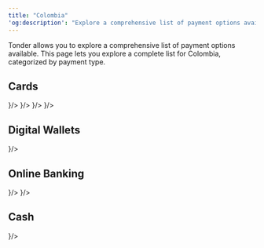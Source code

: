 ```yaml
---
title: "Colombia"
'og:description': "Explore a comprehensive list of payment options available in Colombia with Tonder, categorized by payment type."
---
```


Tonder allows you to explore a comprehensive list of payment options available. This page lets you explore a complete list for Colombia, categorized by payment type. 

## Cards

<CardGroup cols={4}>
  <Card title="Visa" icon={
    <svg xmlns="http://www.w3.org/2000/svg" width="48" height="32" fill="none"><path d="M0 4a4 4 0 0 1 4-4h40a4 4 0 0 1 4 4v24a4 4 0 0 1-4 4H4a4 4 0 0 1-4-4V4z" fill="#1434CB"/><path d="m19.21 9.196-5.242 12.626h-3.43l-2.59-10.074c-.13-.59-.323-.85-.776-1.112C6.395 10.242 5.1 9.786 4 9.588l.065-.393h5.501c.712 0 1.36.458 1.489 1.309l1.36 7.327 3.365-8.57h3.43v-.066zm13.398 8.505c0-3.337-4.53-3.533-4.53-4.972 0-.458.453-.916 1.359-1.047.453-.065 1.747-.13 3.171.589l.583-2.682C32.414 9.327 31.443 9 30.149 9c-3.172 0-5.437 1.7-5.437 4.187 0 1.832 1.618 2.813 2.848 3.402 1.23.588 1.683.981 1.683 1.57 0 .85-.971 1.243-1.942 1.243-1.618 0-2.589-.458-3.301-.785l-.582 2.747c.776.328 2.135.655 3.56.655 3.365 0 5.566-1.701 5.63-4.318zm8.415 4.121H44L41.411 9.196h-2.783a1.43 1.43 0 0 0-1.36.916l-4.854 11.71h3.366l.647-1.897h4.143l.453 1.897zm-3.625-4.448 1.683-4.71.97 4.71h-2.653zM23.806 9.196l-2.654 12.626h-3.236L20.57 9.196h3.236z" fill="#fff"/><path fill-rule="evenodd" clip-rule="evenodd" d="M44 1H4a3 3 0 0 0-3 3v24a3 3 0 0 0 3 3h40a3 3 0 0 0 3-3V4a3 3 0 0 0-3-3zM4 0a4 4 0 0 0-4 4v24a4 4 0 0 0 4 4h40a4 4 0 0 0 4-4V4a4 4 0 0 0-4-4H4z" fill="#fff" fill-opacity=".1"/></svg>
  }/>
  <Card title="MasterCard" icon={
    <svg xmlns="http://www.w3.org/2000/svg" width="48" height="32" fill="none"><rect width="48" height="32" rx="4" fill="#000"/><path d="M0 4a4 4 0 0 1 4-4h40a4 4 0 0 1 4 4v24a4 4 0 0 1-4 4H4a4 4 0 0 1-4-4V4z" fill="#000"/><path d="M28.867 7.369h-9.735v17.41h9.735V7.37z" fill="#FF5F00"/><path d="M19.751 16.072a11.01 11.01 0 0 1 1.117-4.84A11.064 11.064 0 0 1 24 7.367a11.172 11.172 0 0 0-11.737-1.254 11.107 11.107 0 0 0-4.568 4.085 11.033 11.033 0 0 0 0 11.749 11.107 11.107 0 0 0 4.568 4.084A11.172 11.172 0 0 0 24 24.778a11.064 11.064 0 0 1-3.132-3.865 11.012 11.012 0 0 1-1.117-4.84z" fill="#EB001B"/><path fill-rule="evenodd" clip-rule="evenodd" d="M40.305 21.947a11.033 11.033 0 0 0 0-11.749 11.106 11.106 0 0 0-4.568-4.084A11.172 11.172 0 0 0 24 7.367a11.084 11.084 0 0 1 3.13 3.866 11.03 11.03 0 0 1 0 9.678A11.084 11.084 0 0 1 24 24.778a11.172 11.172 0 0 0 11.737 1.254 11.107 11.107 0 0 0 4.568-4.085zm.634.629v.356h-.079v-.356h-.144v-.073h.367v.073h-.144zm.714-.073v.43h-.08v-.326l-.121.28h-.083l-.121-.279v.324h-.08v-.43h.113l.13.296.13-.295h.112z" fill="#F79E1B"/><path fill-rule="evenodd" clip-rule="evenodd" d="M44 1H4a3 3 0 0 0-3 3v24a3 3 0 0 0 3 3h40a3 3 0 0 0 3-3V4a3 3 0 0 0-3-3zM4 0a4 4 0 0 0-4 4v24a4 4 0 0 0 4 4h40a4 4 0 0 0 4-4V4a4 4 0 0 0-4-4H4z" fill="#fff" fill-opacity=".1"/><rect x=".5" y=".5" width="47" height="31" rx="3.5" stroke="#000" stroke-opacity=".05"/></svg>
  }/>
  <Card title="Apple Pay" icon={
    <svg xmlns="http://www.w3.org/2000/svg" width="48" height="32" fill="none"><g clip-path="url(#a)"><path d="M43.701.635H4.3l-.493.001c-.138.001-.276.002-.414.006a6.027 6.027 0 0 0-.903.08 3.048 3.048 0 0 0-.858.283A2.88 2.88 0 0 0 .369 2.266c-.14.275-.228.556-.282.858a5.987 5.987 0 0 0-.08.903c-.004.138-.005.276-.006.414-.001.164 0 .328 0 .493V27.558c0 .138.002.276.006.415.008.3.026.604.08.902.054.302.142.584.282.858a2.87 2.87 0 0 0 1.262 1.262c.274.14.556.229.858.283.297.053.601.071.903.08l.414.005.493.001H43.7l.492-.001c.139 0 .277-.003.416-.006.3-.008.604-.026.902-.08.302-.053.583-.142.858-.282a2.868 2.868 0 0 0 1.261-1.262c.14-.274.23-.556.283-.858a5.99 5.99 0 0 0 .08-.902l.006-.415.001-.492V4.934l-.001-.493c0-.138-.003-.276-.007-.414a5.992 5.992 0 0 0-.079-.903 3.016 3.016 0 0 0-.282-.858A2.892 2.892 0 0 0 45.51.722a6.044 6.044 0 0 0-.903-.08 20.706 20.706 0 0 0-.415-.006l-.492-.001z" fill="#000"/><path d="M43.701 1.66h.485l.395.006c.23.006.498.019.748.064.218.039.4.099.576.188a1.853 1.853 0 0 1 .813.814c.089.174.148.355.187.575.045.247.057.517.063.748.004.13.006.26.006.394.002.162.002.323.002.485v22.132c0 .161 0 .323-.002.488 0 .13-.002.26-.005.391-.007.23-.02.5-.065.75a1.987 1.987 0 0 1-.186.573 1.858 1.858 0 0 1-.815.814 2.004 2.004 0 0 1-.572.188 5.196 5.196 0 0 1-.746.063c-.132.003-.264.005-.4.006H3.811c-.132 0-.264-.003-.392-.006a5.209 5.209 0 0 1-.75-.063 2.01 2.01 0 0 1-.575-.189 1.836 1.836 0 0 1-.812-.813 2.01 2.01 0 0 1-.188-.575 5.065 5.065 0 0 1-.063-.748 19.14 19.14 0 0 1-.006-.393V4.448c0-.131.002-.262.006-.394a5.07 5.07 0 0 1 .064-.75c.039-.216.098-.399.187-.574a1.848 1.848 0 0 1 .813-.813c.175-.088.357-.148.575-.187.25-.045.52-.058.75-.064.13-.003.262-.005.392-.006h39.889z" fill="#fff"/><path d="M13.104 10.97c.41-.514.69-1.204.616-1.91-.602.03-1.336.398-1.76.912-.382.44-.72 1.16-.632 1.836.675.058 1.35-.338 1.776-.838zM13.712 11.94c-.98-.059-1.814.556-2.283.556-.468 0-1.186-.527-1.961-.513-1.01.015-1.947.586-2.46 1.494-1.053 1.816-.277 4.51.747 5.99.498.732 1.098 1.538 1.888 1.509.747-.03 1.04-.484 1.947-.484s1.17.484 1.961.47c.82-.015 1.332-.733 1.83-1.465.571-.835.805-1.64.82-1.685-.015-.014-1.581-.615-1.596-2.416-.014-1.509 1.23-2.226 1.288-2.27-.702-1.04-1.8-1.157-2.18-1.186zM22.252 9.899c2.132 0 3.616 1.469 3.616 3.608 0 2.147-1.515 3.624-3.67 3.624h-2.36v3.754h-1.705V9.899h4.12zM19.84 15.7h1.956c1.485 0 2.33-.8 2.33-2.185 0-1.386-.845-2.177-2.322-2.177h-1.964V15.7zM26.314 18.608c0-1.4 1.073-2.26 2.977-2.367l2.192-.13v-.616c0-.891-.601-1.424-1.606-1.424-.952 0-1.546.457-1.69 1.172h-1.553c.091-1.446 1.324-2.512 3.304-2.512 1.941 0 3.182 1.028 3.182 2.634v5.52h-1.576v-1.317h-.038c-.464.89-1.477 1.454-2.527 1.454-1.569 0-2.665-.975-2.665-2.413zm5.17-.723v-.632l-1.972.122c-.983.069-1.538.503-1.538 1.188 0 .7.578 1.157 1.462 1.157 1.15 0 2.047-.792 2.047-1.835zM34.608 23.831V22.5c.122.03.396.03.533.03.761 0 1.172-.32 1.424-1.142 0-.015.144-.487.144-.495l-2.893-8.016h1.782l2.025 6.517h.03l2.026-6.518h1.736l-3 8.429c-.685 1.941-1.477 2.565-3.137 2.565-.137 0-.548-.015-.67-.038z" fill="#000"/></g><defs><clipPath id="a"><path fill="#fff" transform="translate(0 .635)" d="M0 0h48v30.729H0z"/></clipPath></defs></svg>
  }/>
  <Card title="Google Pay" icon={
    <svg xmlns="http://www.w3.org/2000/svg" width="48" height="32" fill="none"><path d="M35.234 3.235H12.766C5.745 3.235 0 8.98 0 16.001s5.745 12.766 12.766 12.766h22.468C42.255 28.767 48 23.022 48 16S42.255 3.235 35.234 3.235z" fill="#fff"/><path d="M35.234 4.269c1.577 0 3.109.313 4.551.926a11.834 11.834 0 0 1 6.255 6.255 11.58 11.58 0 0 1 .926 4.55 11.58 11.58 0 0 1-.926 4.552 11.832 11.832 0 0 1-6.255 6.255 11.58 11.58 0 0 1-4.551.926H12.766a11.58 11.58 0 0 1-4.551-.926 11.833 11.833 0 0 1-6.255-6.255 11.58 11.58 0 0 1-.926-4.551c0-1.577.313-3.109.926-4.551a11.834 11.834 0 0 1 6.255-6.255 11.581 11.581 0 0 1 4.551-.926h22.468zm0-1.034H12.766C5.745 3.235 0 8.98 0 16.001s5.745 12.766 12.766 12.766h22.468C42.255 28.767 48 23.022 48 16S42.255 3.235 35.234 3.235z" fill="#3C4043"/><path d="M22.89 16.907v3.862h-1.226v-9.536h3.249c.823 0 1.525.274 2.1.823.587.55.88 1.22.88 2.011 0 .81-.293 1.48-.88 2.023-.568.543-1.27.811-2.1.811h-2.024v.006zm0-4.5v3.326h2.048c.485 0 .894-.166 1.213-.492.326-.325.491-.72.491-1.168 0-.44-.165-.83-.49-1.155-.32-.338-.722-.504-1.214-.504H22.89v-.007zM31.098 14.029c.906 0 1.621.242 2.145.727.523.486.785 1.15.785 1.992v4.021H32.86v-.906h-.051c-.505.747-1.181 1.117-2.024 1.117-.721 0-1.321-.21-1.806-.639-.485-.427-.728-.957-.728-1.595 0-.677.255-1.213.766-1.609.51-.402 1.194-.6 2.043-.6.727 0 1.327.134 1.793.402v-.28c0-.428-.166-.786-.504-1.086a1.73 1.73 0 0 0-1.187-.446c-.683 0-1.226.287-1.621.868l-1.08-.677c.594-.862 1.475-1.29 2.637-1.29zm-1.583 4.736c0 .319.134.587.408.798.269.21.588.319.952.319.517 0 .976-.192 1.378-.575.402-.383.607-.83.607-1.346-.383-.3-.913-.454-1.596-.454-.498 0-.913.122-1.245.358-.338.249-.504.549-.504.9zM40.691 14.24l-4.085 9.395h-1.263l1.519-3.287-2.694-6.109h1.334l1.94 4.685h.026l1.89-4.685h1.334z" fill="#3C4043"/><path d="M18.015 16.129c0-.4-.036-.782-.102-1.15h-5.138v2.106l2.959.001c-.12.7-.506 1.298-1.098 1.697v1.366h1.761c1.029-.951 1.618-2.358 1.618-4.02z" fill="#4285F4"/><path d="M14.637 18.783c-.49.33-1.122.524-1.86.524-1.427 0-2.637-.962-3.07-2.257H7.89v1.409a5.468 5.468 0 0 0 4.887 3.012c1.477 0 2.718-.486 3.62-1.322l-1.76-1.366z" fill="#34A853"/><path d="M9.535 16.004c0-.364.061-.715.172-1.046v-1.41H7.89a5.44 5.44 0 0 0-.582 2.456c0 .883.21 1.717.582 2.456l1.817-1.41a3.298 3.298 0 0 1-.172-1.046z" fill="#FABB05"/><path d="M12.777 12.7c.806 0 1.528.279 2.098.821l1.56-1.56c-.947-.882-2.183-1.424-3.658-1.424A5.47 5.47 0 0 0 7.89 13.55l1.817 1.409c.433-1.296 1.643-2.257 3.07-2.257z" fill="#E94235"/></svg>
  }/>
</CardGroup>

## Digital Wallets

<CardGroup cols={4}>
  <Card title="PayPal" icon={
    <svg xmlns="http://www.w3.org/2000/svg" width="48" height="32" fill="none"><path d="M0 3a3 3 0 0 1 3-3h42a3 3 0 0 1 3 3v26a3 3 0 0 1-3 3H3a3 3 0 0 1-3-3V3z" fill="#EFEFEF"/><path fill-rule="evenodd" clip-rule="evenodd" d="M45 1H3a2 2 0 0 0-2 2v26a2 2 0 0 0 2 2h42a2 2 0 0 0 2-2V3a2 2 0 0 0-2-2zM3 0a3 3 0 0 0-3 3v26a3 3 0 0 0 3 3h42a3 3 0 0 0 3-3V3a3 3 0 0 0-3-3H3z" fill="#000" fill-opacity=".1"/><path d="M19.643 23.946c-1.346 0-2.693-.012-4.039.005-.387.005-.662-.388-.593-.73.14-.7.225-1.411.336-2.117.156-.996.316-1.991.473-2.987.113-.724.222-1.449.337-2.172.186-1.168.377-2.335.561-3.502.124-.781.234-1.565.357-2.346.183-1.162.375-2.323.557-3.486.047-.3.073-.605.145-.902a.923.923 0 0 1 .896-.704c2.376 0 4.752-.014 7.127.006 1.075.01 2.14.157 3.132.609 1.465.668 2.29 1.798 2.376 3.436.024.46-.009.914-.08 1.367.015.05.043.107-.052.1a.622.622 0 0 0-.254-.183 6.402 6.402 0 0 0-2.294-.503c-1.992-.082-3.985-.016-5.976-.034-.468-.005-.754.23-.834.694-.123.709-.22 1.421-.336 2.131-.203 1.251-.392 2.505-.592 3.756-.056.349-.123.695-.156 1.047-.175 1.094-.35 2.186-.521 3.28-.155 1.002-.319 2.002-.469 3.003-.012.085-.01.18-.1.232z" fill="#263B81"/><path d="M31.19 10.529c.012-.035.024-.07.038-.106.952.5 1.496 1.296 1.69 2.345.164.898.06 1.782-.14 2.662-.213.94-.552 1.825-1.123 2.607-.677.928-1.57 1.56-2.653 1.928a8.246 8.246 0 0 1-2.42.414c-.305.01-.61.01-.915.015-.444.007-.764.263-.838.705-.158.94-.3 1.882-.45 2.823-.091.569-.175 1.14-.283 1.705-.084.437-.412.685-.857.686h-3.317c-.378 0-.6-.23-.552-.607.06-.484.15-.964.226-1.447l.047-.313c.109-.516.172-1.04.255-1.56.112-.7.227-1.399.338-2.099.113-.718.22-1.436.332-2.154.038-.237.087-.472.13-.708a.583.583 0 0 1 .247-.409c.215-.158.457-.236.724-.236.747 0 1.493.01 2.24-.002 1.27-.02 2.501-.244 3.651-.81a5.906 5.906 0 0 0 2.363-2.093c.622-.946.973-1.996 1.187-3.1.017-.084.014-.177.08-.246z" fill="#1E9BD6"/><path d="M31.19 10.529c-.046.47-.174.923-.31 1.373-.292.968-.73 1.86-1.392 2.632-.704.823-1.576 1.401-2.59 1.77-1.085.392-2.207.537-3.355.53-.623-.004-1.246.003-1.87-.001-.448-.003-.78.179-.975.592-.046-.184.035-.356.06-.531.1-.724.223-1.445.34-2.167.1-.63.208-1.258.305-1.888.103-.66.189-1.32.298-1.979.051-.313.049-.65.318-.89a.794.794 0 0 1 .54-.22c1.904-.003 3.81-.02 5.715.006.95.012 1.885.173 2.763.572.088.04.175.077.153.2z" fill="#232D64"/></svg>
  }/>
</CardGroup>

## Online Banking

<CardGroup cols={4}>
  <Card title="Davivienda" icon={
    <svg xmlns="http://www.w3.org/2000/svg" width="48" height="32" fill="none"><path d="M0 3a3 3 0 0 1 3-3h42a3 3 0 0 1 3 3v26a3 3 0 0 1-3 3H3a3 3 0 0 1-3-3V3z" fill="#EFEFEF"/><path fill-rule="evenodd" clip-rule="evenodd" d="M45 1H3a2 2 0 0 0-2 2v26a2 2 0 0 0 2 2h42a2 2 0 0 0 2-2V3a2 2 0 0 0-2-2zM3 0a3 3 0 0 0-3 3v26a3 3 0 0 0 3 3h42a3 3 0 0 0 3-3V3a3 3 0 0 0-3-3H3z" fill="#000" fill-opacity=".1"/><path d="M30.07 25.762c-.02-.463-.027-.924.092-1.377.123-.47.415-.702.893-.725.205-.01.353.088.486.221.304.307.516.679.722 1.053.216.391.411.795.671 1.16.048.066.102.13.16.188.167.168.386.14.51-.065a.845.845 0 0 0 .107-.39c.028-.433-.012-.865-.036-1.297-.01-.18-.017-.36-.017-.54-.001-.181.11-.3.277-.308a.305.305 0 0 1 .329.297c.014.394.022.788.03 1.182.009.385.009.77-.097 1.144-.13.458-.45.697-.919.695a.55.55 0 0 1-.334-.123c-.297-.223-.495-.53-.688-.84-.29-.466-.502-.977-.802-1.437a1.423 1.423 0 0 0-.18-.228c-.164-.163-.358-.146-.492.048-.125.18-.134.392-.144.6-.015.308.012.614.032.92.016.243.023.486.023.73.001.214-.094.323-.28.328-.187.006-.317-.114-.326-.317-.012-.272-.012-.545-.017-.817v-.103z" fill="#EC2E25"/><path d="M35.136 25.708c0-.253-.002-.506 0-.76.001-.186.1-.297.26-.3.17-.003.283.113.284.3.002.457 0 .915-.001 1.372 0 .08.005.142.106.153.598.07 1.19.069 1.762-.15.243-.093.46-.227.613-.448.267-.382.22-.81-.119-1.13-.338-.318-.751-.467-1.198-.546a3.945 3.945 0 0 0-1.754.077.33.33 0 0 1-.072.012c-.125.007-.248.004-.295-.146-.033-.11.038-.232.182-.296.261-.116.543-.146.822-.164.711-.047 1.414 0 2.089.254.383.144.726.353.957.703.447.68.172 1.395-.344 1.798-.395.309-.861.435-1.344.504a5.182 5.182 0 0 1-1.434.003c-.383-.052-.537-.21-.517-.58.011-.218.002-.437.002-.656z" fill="#EC2E26"/><path d="M4.963 25.64c0 .234.002.467-.001.7-.001.076.022.122.1.131.637.077 1.267.073 1.869-.19.29-.126.522-.32.633-.627.14-.384.018-.713-.349-1.007-.37-.297-.806-.41-1.261-.474a3.896 3.896 0 0 0-1.569.1.421.421 0 0 1-.057.012c-.18.025-.287-.025-.322-.147-.03-.11.05-.234.202-.298.23-.098.476-.13.722-.15.79-.062 1.567-.012 2.308.303.34.146.634.356.837.675.418.653.151 1.357-.34 1.754-.342.275-.745.41-1.169.487a5.33 5.33 0 0 1-1.633.036.814.814 0 0 1-.291-.086c-.133-.072-.215-.18-.216-.337-.001-.54-.003-1.08 0-1.62 0-.15.113-.252.261-.254.148-.002.264.097.268.248.007.248.002.496.002.744h.006z" fill="#EB2D24"/><path d="M26.918 25.102c.257 0 .514-.001.77.001.168.002.248.087.247.253-.002.174-.073.25-.247.25-.484.002-.969 0-1.453.001-.055 0-.134-.031-.157.03-.02.053.042.104.08.148.272.328.633.503 1.036.604.671.167 1.342.16 2.013-.002.211-.05.346.003.38.134.035.138-.062.256-.273.315-.655.184-1.321.177-1.988.094-.45-.056-.883-.176-1.274-.418-.395-.245-.672-.583-.734-1.05-.064-.48.127-.88.484-1.192.435-.382.973-.504 1.528-.569.435-.05.87-.039 1.306.001a.864.864 0 0 1 .24.05c.11.043.191.115.172.238-.02.129-.122.187-.245.182-.203-.01-.405-.034-.608-.046-.453-.027-.901.004-1.333.154-.344.12-.63.318-.792.663-.066.14-.056.158.092.159h.756z" fill="#ED2E25"/><path d="M21.287 26.99c-.157.008-.374-.129-.578-.29-.423-.337-.74-.767-1.037-1.212a9.483 9.483 0 0 1-.75-1.33c-.055-.119-.062-.236.016-.347.15-.213.43-.185.547.06.269.561.569 1.105.923 1.617.177.256.364.504.607.703.285.234.468.234.748-.001.293-.246.512-.556.722-.872.303-.458.569-.937.803-1.435.092-.194.248-.26.412-.188.181.08.258.258.166.45-.426.882-.915 1.724-1.627 2.412-.232.224-.488.418-.952.433z" fill="#EC2E25"/><path d="M15.053 26.99c-.308-.004-.516-.122-.712-.272-.41-.315-.714-.724-1.004-1.144a9.336 9.336 0 0 1-.813-1.43c-.114-.25.07-.503.337-.47.125.015.19.101.24.208a10.65 10.65 0 0 0 1.008 1.736c.165.227.34.45.57.617.242.175.406.177.647-.008.304-.235.522-.546.735-.86.322-.475.6-.976.843-1.496.083-.18.237-.244.404-.174.166.069.258.243.182.405-.458.967-.985 1.888-1.808 2.597-.232.2-.47.29-.629.292z" fill="#EC2E24"/><path d="M10.753 23.672c.225-.01.403.075.57.188.367.249.652.581.911.934.377.513.703 1.06.978 1.636.032.066.065.132.071.206.013.158-.089.3-.24.34-.156.04-.283-.016-.357-.173-.23-.489-.488-.962-.782-1.414-.207-.319-.423-.629-.707-.885-.314-.284-.518-.289-.836-.002-.376.338-.642.764-.906 1.19-.214.346-.4.71-.58 1.076-.098.203-.249.269-.42.19-.176-.081-.247-.262-.153-.455.43-.892.927-1.741 1.652-2.431.163-.155.344-.284.559-.359a.565.565 0 0 1 .24-.04z" fill="#ED2D25"/><path d="M41.462 23.67a.949.949 0 0 1 .573.187c.37.253.656.589.918.946.378.514.702 1.061.979 1.636.036.075.072.15.068.235a.326.326 0 0 1-.265.306c-.147.03-.26-.022-.33-.173-.22-.46-.46-.91-.736-1.34-.22-.345-.447-.683-.754-.959-.325-.29-.519-.293-.847 0-.267.237-.47.528-.668.823-.308.461-.574.947-.813 1.447-.091.189-.249.258-.413.186a.331.331 0 0 1-.159-.457c.404-.84.872-1.638 1.525-2.312.163-.167.34-.316.552-.423a.824.824 0 0 1 .37-.102z" fill="#ED2E25"/><path d="M17.889 25.322v-1.314c0-.217.105-.337.292-.34.187-.002.31.116.31.326.004.895.004 1.79 0 2.686 0 .189-.123.297-.307.293-.176-.003-.293-.122-.294-.309-.002-.447-.001-.894-.001-1.342z" fill="#EA2E23"/><path d="M24.88 25.339c0 .442.004.884-.002 1.326-.003.254-.235.387-.455.27-.112-.06-.15-.164-.151-.28-.002-.885-.002-1.77.002-2.654 0-.212.117-.332.301-.333.19-.002.3.118.302.344.004.442.001.884.001 1.326h.002z" fill="#EC2D23"/><path d="M28.082 6.61c-.027-.122-.05-.213-.066-.305-.068-.407.1-.692.501-.724.67-.051 1.346-.06 2.016.007.335.035.473.234.477.575.004.385-.148.741-.202 1.116-.04.281-.078.563-.12.844-.018.11.014.18.11.25.676.506 1.358 1.008 1.992 1.568.276.244.522.516.712.835.403.678.241 1.311-.43 1.667a2.76 2.76 0 0 1-.822.269c-.464.082-.93.056-1.395.024-.164-.011-.183.043-.17.184.07.73.29 1.412.64 2.054.197.36.432.693.68 1.018.84 1.097.89 2.452.128 3.596-.485.73-1.17 1.21-1.975 1.525-1.14.448-2.313.478-3.5.239a.582.582 0 0 0-.277.008 9.386 9.386 0 0 1-3.457.268c-.522-.058-1.04-.134-1.545-.288-.12-.037-.233.021-.347.042-1.295.232-2.553.143-3.749-.445-.755-.371-1.379-.9-1.767-1.66-.588-1.152-.434-2.256.314-3.275.51-.693.952-1.412 1.174-2.251.076-.287.124-.578.147-.875.01-.127-.03-.146-.145-.14-.53.032-1.061.064-1.587-.058a2.365 2.365 0 0 1-.799-.324c-.471-.316-.62-.788-.409-1.317.174-.435.472-.782.82-1.079 2.11-1.802 4.39-3.34 6.943-4.444.341-.148.694-.263 1.048-.378.694-.228 1.369-.148 2.047.08 1 .336 1.938.805 2.86 1.311l.153.083z" fill="#060303"/><path d="M31.329 12.508c-.895-.059-1.79-.12-2.685-.176-1.556-.097-3.112-.197-4.671-.2-1.471-.001-2.939.086-4.406.181-1.002.066-2.003.13-3.006.186-.43.024-.848-.042-1.233-.254-.658-.362-.803-1.05-.35-1.657.288-.388.648-.706 1.016-1.012a27.16 27.16 0 0 1 5.521-3.58c.468-.226.954-.409 1.447-.574.768-.257 1.51-.16 2.251.111 1.294.475 2.487 1.147 3.648 1.88 1.22.771 2.396 1.606 3.46 2.589.188.172.366.354.519.559.51.682.3 1.44-.488 1.763-.328.134-.67.187-1.023.184z" fill="#F7971C"/><path d="M26.964 21.15c.246-.099.471-.213.685-.346.244-.151.464-.33.628-.566.376-.544.208-1.056-.412-1.282-.471-.173-.937-.358-1.41-.523-.135-.047-.152-.115-.129-.233.087-.438.115-.882.097-1.327-.04-.952-.21-1.871-.72-2.696-.317-.51-.737-.907-1.337-1.035-.822-.176-1.5.09-2.024.75-.482.604-.711 1.315-.84 2.065a6.603 6.603 0 0 0 .01 2.26c.023.138-.027.178-.133.217-.493.183-.989.356-1.473.559-.607.254-.725.794-.303 1.304.297.36.687.591 1.104.782.058.026.123.042.174.102-.12.069-.253.055-.374.066-1.12.103-2.197-.039-3.162-.663-.941-.609-1.54-1.464-1.684-2.591-.082-.64.06-1.251.418-1.8.535-.817.96-1.685 1.175-2.646.047-.213.098-.428.1-.647.002-.125.03-.187.178-.193.684-.027 1.367-.068 2.05-.107.771-.043 1.542-.095 2.314-.131.66-.031 1.322-.067 1.982-.062.814.007 1.628.05 2.441.084.548.023 1.096.056 1.644.086.783.044 1.566.091 2.348.133.1.006.149.032.16.14.121 1.15.549 2.189 1.166 3.151.29.45.51.916.544 1.461a3.092 3.092 0 0 1-.437 1.82c-.747 1.249-1.898 1.835-3.305 1.975a6.348 6.348 0 0 1-1.358-.036c-.035-.003-.072-.003-.117-.072z" fill="#EC1C2A"/><path d="M21.823 17.285c.003-.73.102-1.56.481-2.335.177-.361.404-.686.735-.92.694-.488 1.52-.362 2.103.319.412.48.625 1.056.746 1.667.247 1.258.104 2.489-.267 3.703-.04.133-.098.172-.235.15a9.357 9.357 0 0 0-2.91 0c-.16.026-.223-.023-.268-.175a8.901 8.901 0 0 1-.385-2.409z" fill="#FEDF19"/><path d="M27.01 20.982c.146-.272.128-.408-.076-.578-.294-.246-.655-.344-1.016-.432-.26-.063-.264-.06-.18-.322.285-.895.42-1.812.367-2.75-.05-.919-.25-1.791-.812-2.55-.712-.963-1.965-.99-2.707-.053-.482.61-.702 1.322-.804 2.077-.156 1.154-.005 2.28.353 3.38.043.131.016.166-.118.196-.327.073-.655.154-.947.332-.02.012-.041.023-.06.036-.28.19-.328.33-.203.664-.479-.25-.916-.508-1.137-1.011-.176-.399-.014-.782.392-.937.441-.169.885-.33 1.326-.498.25-.095.244-.106.205-.379-.188-1.283-.092-2.53.51-3.702.22-.43.533-.781.973-1a1.881 1.881 0 0 1 2.282.46c.472.546.712 1.197.848 1.89.162.828.162 1.66.016 2.491-.019.106.006.162.112.2.461.168.915.351 1.377.513.468.165.646.55.432.999-.228.477-.647.737-1.135.974h.001z" fill="#0480C2"/><path d="M24.164 21.544c-.914.003-1.754-.047-2.573-.284a1.834 1.834 0 0 1-.578-.26c-.257-.187-.257-.382-.001-.568.259-.188.562-.276.868-.338a10.067 10.067 0 0 1 2.868-.162c.582.05 1.163.102 1.716.313.116.044.229.095.332.165.288.194.287.422-.001.612-.17.112-.356.182-.55.24-.702.208-1.423.261-2.08.282z" fill="#F7971D"/><path d="M29.554 5.816c.22.015.497-.027.773.022.285.05.404.18.376.477-.027.3-.088.596-.131.894a6.997 6.997 0 0 0-.075.742c-.006.168-.035.186-.171.09-.45-.316-.913-.61-1.377-.901-.115-.073-.232-.142-.348-.212-.227-.136-.38-.65-.268-.894.059-.13.167-.179.297-.19.147-.013.294-.023.441-.028.142-.004.284 0 .483 0z" fill="#EC1C2A"/><path d="M28.674 16.662c-.331 0-.662.002-.992 0-.441-.003-.694-.255-.695-.693-.002-.445 0-.89 0-1.334 0-.436.234-.698.666-.705a74.11 74.11 0 0 1 2.07-.002c.362.004.62.232.653.617.043.501.041 1.008 0 1.51-.032.401-.305.609-.711.61h-.992v-.003z" fill="#190717"/><path d="M19.16 16.666h-.992c-.445-.001-.709-.259-.712-.702-.003-.45-.004-.9 0-1.351.003-.404.259-.678.659-.684.69-.01 1.381-.01 2.071 0 .415.008.667.277.672.692.006.45.005.901.001 1.352-.004.416-.278.687-.69.691-.171.002-.343.001-.514.002h-.495z" fill="#1A0C1B"/><path d="M25.74 17.622a.309.309 0 0 1-.292.316.302.302 0 0 1-.302-.301c-.001-.175.122-.31.287-.315a.308.308 0 0 1 .307.3z" fill="#060405"/><path d="M28.685 16.59c-.33 0-.661-.003-.992 0-.347.004-.65-.23-.634-.625.018-.45.002-.901.004-1.351.002-.368.222-.605.59-.61a79.44 79.44 0 0 1 2.054 0c.369.005.602.25.608.623.007.44.006.878 0 1.317-.005.41-.248.644-.656.646h-.974z" fill="#087FBE"/><path d="M19.14 16.589c-.33 0-.66.003-.99 0-.383-.005-.616-.24-.619-.624a106.89 106.89 0 0 1 0-1.316c.002-.413.22-.641.632-.645a95.288 95.288 0 0 1 2 .002c.394.004.62.245.621.642.002.444.002.89 0 1.334-.003.357-.24.6-.599.606-.348.006-.696.001-1.044.001z" fill="#0A7FBC"/><path d="M29.964 15.562c.143.37-.079.71-.465.712h-1.505c-.434 0-.584-.154-.576-.589 0-.04.01-.08.016-.121a.13.13 0 0 1 .072-.049c.523-.122.747-.517.896-.984.02-.065.019-.144.094-.181.137-.058.276-.036.415-.013.06.028.076.087.092.143.146.484.392.88.907 1.038.023.007.038.027.054.045v-.002z" fill="#010205"/><path d="M28.496 14.35c-.079.358-.206.69-.479.951a.907.907 0 0 1-.583.263c-.042-.3-.026-.6-.008-.9a.36.36 0 0 1 .306-.327c.251-.04.51-.053.764.013z" fill="#F8DF1B"/><path d="M29.964 15.562c-.556-.1-.802-.512-.982-.99-.03-.076-.048-.157-.071-.236.234-.044.472-.03.705-.013.175.013.326.128.354.303.05.309.06.624-.006.936z" fill="#F7E11D"/><path d="M18.977 14.35a.577.577 0 0 1 .413 0c.084.017.073.095.092.15.095.27.215.522.42.726a.928.928 0 0 0 .411.258c.051.014.103.028.134.078.096.48-.093.714-.573.713-.49-.002-.98 0-1.47-.001-.405 0-.623-.319-.486-.711a.167.167 0 0 1 .087-.057c.47-.119.693-.471.85-.89.034-.092.026-.204.122-.267z" fill="#020203"/><path d="M18.977 14.35c-.075.312-.183.609-.393.858a.945.945 0 0 1-.666.355c-.067-.31-.052-.623-.01-.931a.363.363 0 0 1 .318-.3c.248-.028.502-.053.75.017z" fill="#F8E01E"/><path d="M20.447 15.562c-.57-.1-.816-.524-.997-1.01-.024-.066-.04-.135-.06-.203.255-.07.515-.05.768-.01a.365.365 0 0 1 .297.321 3.57 3.57 0 0 1-.008.902z" fill="#F9E01B"/></svg>
  }/>
  <Card title="PSE" icon={
    <svg xmlns="http://www.w3.org/2000/svg" width="48" height="32" fill="none"><path d="M0 4a4 4 0 0 1 4-4h40a4 4 0 0 1 4 4v24a4 4 0 0 1-4 4H4a4 4 0 0 1-4-4V4z" fill="#183372"/><path fill-rule="evenodd" clip-rule="evenodd" d="M39.724 12.9c-.688 0-1.276.494-1.394 1.171l-.214 1.223h4.597l.192-1.538a.762.762 0 0 0-.756-.857h-2.425zm-1.795 3.463c.047.013.096.02.148.02H43a.762.762 0 0 0 .756-.667l.229-1.825a1.85 1.85 0 0 0-1.837-2.08h-2.425a2.504 2.504 0 0 0-2.467 2.073l-.647 3.705a1.85 1.85 0 0 0 1.823 2.17h4.107a.544.544 0 1 0 0-1.09h-4.107a.762.762 0 0 1-.75-.893l.246-1.413zM30.415 13.807a2.504 2.504 0 0 1 2.472-2.105h3.556a.544.544 0 0 1 0 1.088h-3.556c-.695 0-1.287.505-1.398 1.19l-.034.213a.762.762 0 0 0 .752.884h2.43a1.85 1.85 0 0 1 1.836 2.08l-.085.68a2.068 2.068 0 0 1-2.052 1.812H29.91a.544.544 0 0 1 0-1.088h4.425a.98.98 0 0 0 .972-.859l.085-.68a.762.762 0 0 0-.756-.857h-2.43a1.85 1.85 0 0 1-1.827-2.145l.035-.213zM26.437 12.79c-1.002 0-1.86.718-2.036 1.705l-.607 3.387a.533.533 0 0 1 .038.05l.071.107c.263.394.705.63 1.178.63h2.222a.762.762 0 0 0 .749-.621l.816-4.355a.762.762 0 0 0-.749-.903h-1.682zm-2.885 6.447c.432.333.968.521 1.529.521h2.222a1.85 1.85 0 0 0 1.819-1.51l.816-4.354a1.85 1.85 0 0 0-1.819-2.192h-1.682a3.157 3.157 0 0 0-3.108 2.6l-1.466 8.19a.544.544 0 0 0 1.072.193l.617-3.448z" fill="#fff"/><path d="M17.5 8.871a.87.87 0 1 1-1.742 0 .87.87 0 0 1 1.742 0zM18.153 11.92a.87.87 0 1 0 0-1.742.87.87 0 0 0 0 1.741zM14.424 13.226a.871.871 0 1 0-.089.653h2.785l1.245 1.633h-5.5a.871.871 0 1 0 0 .653h6.828l-.87 1.742h-1.386a.871.871 0 1 0 0 .653h1.789l1.198-2.395h2.193v-.653h-3.431l-1.742-2.286h-3.02zM15.105 11.92a.871.871 0 1 0 0-1.743.871.871 0 0 0 0 1.742zM18.153 21.282a.871.871 0 1 0 0-1.742.871.871 0 0 0 0 1.742zM17.718 22.806a.871.871 0 1 1-1.742 0 .871.871 0 0 1 1.742 0zM15.105 21.064a.653.653 0 1 0 0-1.306.653.653 0 0 0 0 1.306z" fill="#F6BB28"/><path d="M14.234 18.234a.653.653 0 1 1-1.306 0 .653.653 0 0 1 1.306 0zM9.008 16.492a.653.653 0 1 0 0-1.307.653.653 0 0 0 0 1.307zM11.185 13.444a.653.653 0 1 1-1.306 0 .653.653 0 0 1 1.306 0zM12.056 11.702a.653.653 0 1 0 0-1.307.653.653 0 0 0 0 1.307zM14.234 8.653a.653.653 0 1 1-1.307 0 .653.653 0 0 1 1.307 0zM10.532 18.887a.653.653 0 1 0 0-1.306.653.653 0 0 0 0 1.306zM14.234 22.806a.653.653 0 1 1-1.307 0 .653.653 0 0 1 1.307 0zM11.947 21.064a.544.544 0 1 0 0-1.088.544.544 0 0 0 0 1.088zM7.92 18.343a.544.544 0 1 1-1.09 0 .544.544 0 0 1 1.09 0zM6.722 16.492a.544.544 0 1 0 0-1.089.544.544 0 0 0 0 1.089zM7.92 13.552a.544.544 0 1 1-1.09 0 .544.544 0 0 1 1.09 0zM8.9 11.484a.544.544 0 1 0 0-1.089.544.544 0 0 0 0 1.089zM10.968 8.762a.544.544 0 1 1-1.089 0 .544.544 0 0 1 1.089 0zM10.423 23.242a.544.544 0 1 0 0-1.089.544.544 0 0 0 0 1.089zM9.443 20.411a.436.436 0 1 1-.87 0 .436.436 0 0 1 .87 0zM6.722 20.847a.327.327 0 1 0 0-.653.327.327 0 0 0 0 .653zM5.524 18.343a.327.327 0 1 1-.653 0 .327.327 0 0 1 .653 0zM4.327 16.274a.327.327 0 1 0 0-.653.327.327 0 0 0 0 .653zM5.524 13.552a.327.327 0 1 1-.653 0 .327.327 0 0 1 .653 0zM6.722 11.266a.327.327 0 1 0 0-.653.327.327 0 0 0 0 .653z" fill="#F6BB28"/><path fill-rule="evenodd" clip-rule="evenodd" d="M44 1H4a3 3 0 0 0-3 3v24a3 3 0 0 0 3 3h40a3 3 0 0 0 3-3V4a3 3 0 0 0-3-3zM4 0a4 4 0 0 0-4 4v24a4 4 0 0 0 4 4h40a4 4 0 0 0 4-4V4a4 4 0 0 0-4-4H4z" fill="#fff" fill-opacity=".1"/></svg>
  }/>
</CardGroup>

## Cash

<CardGroup cols={4}>
  <Card title="Efecty" icon={
    <svg xmlns="http://www.w3.org/2000/svg" width="48" height="32" fill="none"><path d="M0 4a4 4 0 0 1 4-4h40a4 4 0 0 1 4 4v24a4 4 0 0 1-4 4H4a4 4 0 0 1-4-4V4z" fill="#F6CC00"/><path fill-rule="evenodd" clip-rule="evenodd" d="M6.005 22.17c3.028 1.703 7.049.296 8.981-3.141a8.032 8.032 0 0 0 .797-2l-.028.86c1.205 2.169 3.954 2.989 5.737 1.687.434.723 2.99.53 3.327-.338 2.218 1.399 4.05.772 5.208.145 1.784 1.06 3.471.868 4.676.048.097.338 1.334.675 1.88.627-.337 1.06-.385 2.178 2.7 2.459 2.548.232 3.674-3.057 4.838-6.456.255-.747.513-1.499.787-2.22.074-.193.114-.401.08-.605-.402-2.38-3.84-1.706-4.21-.41-.53-.916-1.96-1.141-2.892-1.061-.145-2.604-4.243-1.254-4.147.096-2.218-.626-3.471.29-4.05.917-.916-1.206-2.7-1.302-3.327-1.061 1.013-3.327-4.87-3.616-5.64.29-1.89-1.042-4.244.192-4.822 1.494l-.013.383c-.33-1.75-1.322-3.283-2.883-4.161-3.028-1.702-7.049-.296-8.981 3.141-1.933 3.438-1.046 7.604 1.982 9.306z" fill="#F6CC00"/><path fill-rule="evenodd" clip-rule="evenodd" d="M12.807 19.363c-2.316 2.14-5.639 2.311-7.421.382-1.783-1.93-1.35-5.228.966-7.369 2.316-2.14 5.639-2.311 7.422-.382 1.782 1.93 1.35 5.228-.966 7.369zm-2.752-8.068a.237.237 0 0 1 .248.246l-.028.815c.373.068.718.2.984.348l.004.002a.579.579 0 0 1-.562 1.011h-.002c-.215-.12-.6-.233-.996-.248a1.265 1.265 0 0 0-.055.004.79.79 0 0 0-.401.14c-.098.071-.2.191-.272.408-.043.13-.026.23.051.35.093.143.27.302.53.463.387.242.808.408 1.154.545.134.053.257.102.362.149.178.078.376.227.545.396.176.175.365.415.488.703.125.294.19.66.074 1.049-.116.388-.39.722-.793.997a2.503 2.503 0 0 1-1.16.412c.006.075 0 .17-.007.276-.005.091-.011.192-.011.298.723-.232 1.42-.649 2.07-1.25 1.883-2.029 2.751-4.922-.175-6.903l.033-.044c3.327 1.784 2.41 5.69.29 7.47-1.007.93-2.134 1.45-3.317 1.534a.237.237 0 0 1-.248-.245l.042-1.216c-.2-.034-.39-.08-.566-.132l-.147-.042-.18-.04a.578.578 0 0 1-.145-.054l-.178-.052a.578.578 0 1 1 .322-1.111l.469.135.64.145c.075.017.149.031.221.044.44.041.817-.028 1.088-.237.2-.155.249-.274.263-.337a.406.406 0 0 0-.043-.262 1.16 1.16 0 0 0-.24-.326 1.232 1.232 0 0 0-.134-.114c-.033-.024-.052-.035-.056-.037-.002 0-.002 0 0 0-.048-.021-.123-.05-.219-.089-.345-.136-.95-.374-1.44-.68-.322-.2-.663-.467-.89-.817a1.519 1.519 0 0 1-.176-1.344c.255-.767.853-1.132 1.454-1.272.005-.086.01-.18.01-.28-.723.232-1.42.649-2.069 1.249-1.884 2.03-2.752 4.922.174 6.904l-.033.043c-3.327-1.784-2.41-5.69-.29-7.47 1.007-.93 2.134-1.45 3.317-1.534zm14.267-.595a1.784 1.784 0 0 0-1.962 1.775v.833h-.964l.386.964h.578v4.147h1.061v-4.147h1.06l.387-.964H23.42v-.833c0-.428.37-.762.795-.72l.55.056.198-.962-.642-.149zm-6.29 5.646h3.294v-.53c0-.673-.155-1.326-.522-1.825-.38-.519-.96-.828-1.685-.828-.726 0-1.305.31-1.685.828-.367.5-.522 1.152-.522 1.824 0 1.343.853 2.675 2.17 2.7.816.103 1.744-.173 2.202-.387l-.45-.961c-.36.168-1.094.37-1.641.293l-.037-.006h-.037c-.419 0-.917-.398-1.086-1.108zm.257-1.727c-.122.166-.216.39-.269.666h2.198a1.647 1.647 0 0 0-.269-.666c-.178-.242-.437-.395-.83-.395-.393 0-.652.153-.83.395zm11.04 1.775h-3.292c.17.71.667 1.109 1.086 1.109h.037l.036.005c.548.077 1.282-.124 1.641-.293l.45.96c-.457.215-1.386.491-2.202.388-1.317-.025-2.17-1.357-2.17-2.7 0-.672.156-1.324.522-1.823.381-.52.96-.829 1.686-.829.725 0 1.304.31 1.685.829.366.499.521 1.15.521 1.823v.53zm-3.305-1.061c.053-.276.147-.5.268-.666.178-.242.437-.395.83-.395.394 0 .653.153.83.395.122.166.217.39.27.666h-2.198zm4.967.579c0-.526.123-.935.316-1.197.178-.242.504-.557.83-.587.2 0 .45.004.682.03.254.028.96.323 1.011.355v-.957c-.268-.167-.623-.229-.893-.26a7.387 7.387 0 0 0-.8-.036c-.726 0-1.305.309-1.685.828-.367.499-.522 1.151-.522 1.824 0 1.343.853 2.674 2.17 2.7.816.102 1.567-.172 2.025-.386l-.273-.963c-.36.169-1.094.37-1.641.293l-.037-.005h-.037c-.514 0-1.146-.599-1.146-1.64zm11.076-2.054c.082-.319.11-.495.11-.55h1.157c0 .127-.059.287-.123.46a3.818 3.818 0 0 0-.117.356c-.084.325-.203.72-.341 1.148a47.097 47.097 0 0 1-1 2.764c-.364.917-.774 1.862-1.356 2.445-.306.306-.683.538-1.145.6-.459.06-.741-.055-1.229-.313l.304-.938c.354.188.605.223.785.199.176-.024.349-.112.535-.298.322-.322.604-.855.899-1.546l-.054.026-1.769-3.752a.241.241 0 0 0-.218-.139h-2.21v2.845c0 .16.04.233.065.265.024.03.068.064.157.081.2.04.563-.023.974-.302l.596.877c-.553.376-1.203.579-1.774.466a1.305 1.305 0 0 1-.783-.462c-.204-.256-.296-.578-.296-.925V14.32h-.916v-1.06h.916v-1.061l1.06-.386v1.447h2.211c.504 0 .963.29 1.178.747l1.369 2.904a44.89 44.89 0 0 0 .691-1.966c.136-.417.247-.79.324-1.087z" fill="#000"/><path fill-rule="evenodd" clip-rule="evenodd" d="M44 1H4a3 3 0 0 0-3 3v24a3 3 0 0 0 3 3h40a3 3 0 0 0 3-3V4a3 3 0 0 0-3-3zM4 0a4 4 0 0 0-4 4v24a4 4 0 0 0 4 4h40a4 4 0 0 0 4-4V4a4 4 0 0 0-4-4H4z" fill="#000" fill-opacity=".1"/></svg>
  }/>
</CardGroup>
